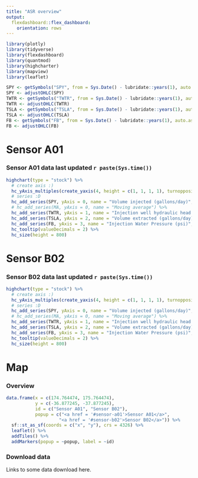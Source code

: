 ```yaml
---
title: "ASR overview"
output: 
  flexdashboard::flex_dashboard:
    orientation: rows
---
```


```r
library(plotly)
library(tidyverse)
library(flexdashboard)
library(quantmod)
library(highcharter)
library(mapview)
library(leaflet)

SPY <- getSymbols("SPY", from = Sys.Date() - lubridate::years(1), auto.assign = FALSE)
SPY <- adjustOHLC(SPY)
TWTR <- getSymbols("TWTR", from = Sys.Date() - lubridate::years(1), auto.assign = FALSE)
TWTR <- adjustOHLC(TWTR)
TSLA <- getSymbols("TSLA", from = Sys.Date() - lubridate::years(1), auto.assign = FALSE)
TSLA <- adjustOHLC(TSLA)
FB <- getSymbols("FB", from = Sys.Date() - lubridate::years(1), auto.assign = FALSE)
FB <- adjustOHLC(FB)
```

Sensor A01 {data-navmenu="Sensors"}
=====================================

### **Sensor A01** data last updated `r paste(Sys.time())`

```r
highchart(type = "stock") %>% 
  # create axis :)
  hc_yAxis_multiples(create_yaxis(4, height = c(1, 1, 1, 1), turnopposite = TRUE)) %>% 
  # series :D
  hc_add_series(SPY, yAxis = 0, name = "Volume injected (gallons/day)", type = "line") %>% 
  # hc_add_series(MA, yAxis = 0, name = "Moving average") %>% 
  hc_add_series(TWTR, yAxis = 1, name = "Injection well hydraulic head (ft AMSL)", type = "line") %>% 
  hc_add_series(TSLA, yAxis = 2, name = "Volume extracted (gallons/day)", type = "line") %>% 
  hc_add_series(FB, yAxis = 3, name = "Injection Water Pressure (psi)", type = "line") %>% 
  hc_tooltip(valueDecimals = 2) %>% 
  hc_size(height = 800)
```

Sensor B02 {data-navmenu="Sensors"}
=====================================

### **Sensor B02** data last updated `r paste(Sys.time())`

```r
highchart(type = "stock") %>% 
  # create axis :)
  hc_yAxis_multiples(create_yaxis(4, height = c(1, 1, 1, 1), turnopposite = TRUE)) %>% 
  # series :D
  hc_add_series(SPY, yAxis = 0, name = "Volume injected (gallons/day)", type = "line") %>% 
  # hc_add_series(MA, yAxis = 0, name = "Moving average") %>% 
  hc_add_series(TWTR, yAxis = 1, name = "Injection well hydraulic head (ft AMSL)", type = "line") %>% 
  hc_add_series(TSLA, yAxis = 2, name = "Volume extracted (gallons/day)", type = "line") %>% 
  hc_add_series(FB, yAxis = 3, name = "Injection Water Pressure (psi)", type = "line") %>% 
  hc_tooltip(valueDecimals = 2) %>% 
  hc_size(height = 800)
```

Map
=======================================================================

### Overview

```r
data.frame(x = c(174.764474, 175.764474), 
           y = c(-36.877245, -37.877245),
           id = c("Sensor A01", "Sensor B02"), 
           popup = c("<a href = '#sensor-a01'>Sensor A01</a>",
                    "<a href = '#sensor-b02'>Sensor B02</a>")) %>% 
  sf::st_as_sf(coords = c("x", "y"), crs = 4326) %>% 
  leaflet() %>% 
  addTiles() %>% 
  addMarkers(popup = ~popup, label = ~id)
```


### Download data

Links to some data download here. 
